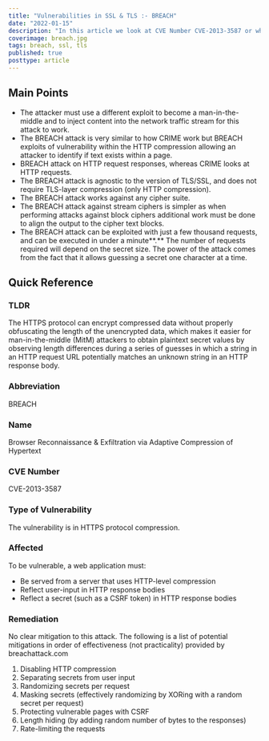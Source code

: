 ```yaml
---
title: "Vulnerabilities in SSL & TLS :- BREACH"
date: "2022-01-15"
description: "In this article we look at CVE Number CVE-2013-3587 or what is commonly referred as the BREACH attack. The HTTPS protocol can encrypt compressed data without properly obfuscating the length of the unencrypted data, which makes it easier for man-in-the-middle (MitM) attackers to obtain plaintext secret values by observing length differences during a series of guesses in which a string in an HTTP request URL potentially matches an unknown string in an HTTP response body."
coverimage: breach.jpg
tags: breach, ssl, tls
published: true
posttype: article
---
```

## Main Points 

- The attacker must use a different exploit to become a man-in-the-middle and to inject content into the network traffic stream for this attack to work.
- The BREACH attack is very similar to how CRIME work but BREACH exploits of vulnerability within the HTTP compression allowing an attacker to identify if text exists within a page.
- BREACH attack on HTTP request responses, whereas CRIME looks at HTTP requests.
- The BREACH attack is agnostic to the version of TLS/SSL, and does not require TLS-layer compression (only HTTP compression).
- The BREACH attack works against any cipher suite.
- The BREACH attack against stream ciphers is simpler as when performing attacks against block ciphers additional work must be done to align the output to the cipher text blocks.
- The BREACH attack can be exploited with just a few thousand requests, and can be executed in under a minute**.** The number of requests required will depend on the secret size. The power of the attack comes from the fact that it allows guessing a secret one character at a time.


## Quick Reference

### TLDR

The HTTPS protocol can encrypt compressed data without properly obfuscating the length of the unencrypted data, which makes it easier for man-in-the-middle (MitM) attackers to obtain plaintext secret values by observing length differences during a series of guesses in which a string in an HTTP request URL potentially matches an unknown string in an HTTP response body.

### Abbreviation

BREACH

### Name

Browser Reconnaissance & Exfiltration via Adaptive Compression of Hypertext

### CVE Number

CVE-2013-3587

### Type of Vulnerability

The vulnerability is in HTTPS protocol compression. 

### Affected

To be vulnerable, a web application must:

- Be served from a server that uses HTTP-level compression
- Reflect user-input in HTTP response bodies
- Reflect a secret (such as a CSRF token) in HTTP response bodies

### Remediation

No clear mitigation to this attack. The following is a list of potential mitigations in order of effectiveness (not practicality)  provided by breachattack.com

1. Disabling HTTP compression
2. Separating secrets from user input
3. Randomizing secrets per request
4. Masking secrets (effectively randomizing by XORing with a random secret per request)
5. Protecting vulnerable pages with CSRF
6. Length hiding (by adding random number of bytes to the responses)
7. Rate-limiting the requests